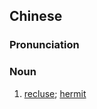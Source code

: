 {{also|隐士}}
==Chinese==
{{zh-forms|s=隐士}}

===Pronunciation===
{{zh-pron
|m=yǐnshì
|c=jan2 si6
|mn=ín-sū/ún-sū
|cat=n
}}

===Noun===
{{zh-noun}}

# [[recluse]]; [[hermit]]